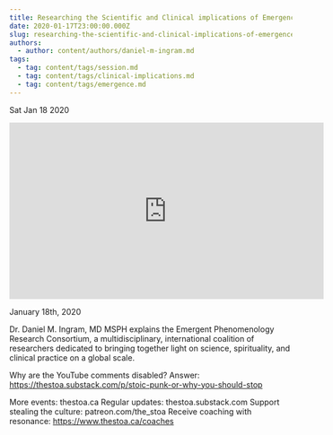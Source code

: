```yaml
---
title: Researching the Scientific and Clinical implications of Emergence
date: 2020-01-17T23:00:00.000Z
slug: researching-the-scientific-and-clinical-implications-of-emergence
authors:
  - author: content/authors/daniel-m-ingram.md
tags:
  - tag: content/tags/session.md
  - tag: content/tags/clinical-implications.md
  - tag: content/tags/emergence.md
---
```






Sat Jan 18 2020

<iframe width="560" height="315" src="https://www.youtube.com/embed/la8Udo5PPVo" title="Researching the Scientific and Clinical implications of Emergence w/ Daniel M. Ingram" frameborder="0" allow="accelerometer; autoplay; clipboard-write; encrypted-media; gyroscope; picture-in-picture" allowfullscreen ></iframe>

January 18th, 2020

Dr. Daniel M. Ingram, MD MSPH explains the Emergent Phenomenology Research Consortium, a multidisciplinary, international coalition of researchers dedicated to bringing together light on science, spirituality, and clinical practice on a global scale.

Why are the YouTube comments disabled? Answer: https://thestoa.substack.com/p/stoic-punk-or-why-you-should-stop

More events: thestoa.ca
Regular updates: thestoa.substack.com
Support stealing the culture: patreon.com/the_stoa
Receive coaching with resonance: https://www.thestoa.ca/coaches


